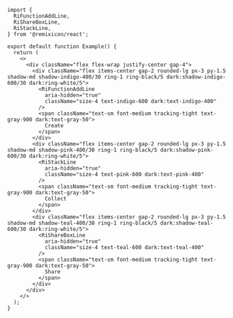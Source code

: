 ````tsx
import {
  RiFunctionAddLine,
  RiShareBoxLine,
  RiStackLine,
} from '@remixicon/react';

export default function Example() {
  return (
    <>
      <div className="flex flex-wrap justify-center gap-4">
        <div className="flex items-center gap-2 rounded-lg px-3 py-1.5 shadow-md shadow-indigo-400/30 ring-1 ring-black/5 dark:shadow-indigo-600/30 dark:ring-white/5">
          <RiFunctionAddLine
            aria-hidden="true"
            className="size-4 text-indigo-600 dark:text-indigo-400"
          />
          <span className="text-sm font-medium tracking-tight text-gray-900 dark:text-gray-50">
            Create
          </span>
        </div>
        <div className="flex items-center gap-2 rounded-lg px-3 py-1.5 shadow-md shadow-pink-400/30 ring-1 ring-black/5 dark:shadow-pink-600/30 dark:ring-white/5">
          <RiStackLine
            aria-hidden="true"
            className="size-4 text-pink-600 dark:text-pink-400"
          />
          <span className="text-sm font-medium tracking-tight text-gray-900 dark:text-gray-50">
            Collect
          </span>
        </div>
        <div className="flex items-center gap-2 rounded-lg px-3 py-1.5 shadow-md shadow-teal-400/30 ring-1 ring-black/5 dark:shadow-teal-600/30 dark:ring-white/5">
          <RiShareBoxLine
            aria-hidden="true"
            className="size-4 text-teal-600 dark:text-teal-400"
          />
          <span className="text-sm font-medium tracking-tight text-gray-900 dark:text-gray-50">
            Share
          </span>
        </div>
      </div>
    </>
  );
}

````